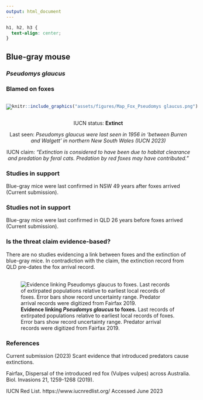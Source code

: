 ```yaml
---
output: html_document
---
```

```css
h1, h2, h3 {
  text-align: center;
}
```

## **Blue-gray mouse**
### *Pseudomys glaucus*
### Blamed on foxes

:::: {style="display: flex;"}

::: {}

![](assets/photos/Pseudomys glaucus.png)

:::

::: {}

:::

::: {}
  ```r
  knitr::include_graphics("assets/figures/Map_Fox_Pseudomys glaucus.png")
  ```
:::

::::

<center>
IUCN status: **Extinct**

Last seen: *Pseudomys glaucus were last seen in 1956 in ‘between Burren and Walgett’ in northern New South Wales (IUCN 2023)*

IUCN claim: *"Extinction is considered to have been due to habitat clearance and predation by feral cats. Predation by red foxes may have contributed."*

</center>


### Studies in support

Blue-gray mice were last confirmed in NSW 49 years after foxes arrived (Current submission).

### Studies not in support

Blue-gray mice were last confirmed in QLD 26 years before foxes arrived (Current submission).

### Is the threat claim evidence-based?

There are no studies evidencing a link between foxes and the extinction of blue-gray mice. In contradiction with the claim, the extinction record from QLD pre-dates the fox arrival record.
<br>
<br>

![**Evidence linking *Pseudomys glaucus* to foxes.** Last records of extirpated populations relative to earliest local records of foxes. Error bars show record uncertainty range. Predator arrival records were digitized from Fairfax 2019.](assets/figures/Main_Evidence_Fox_Pseudomys glaucus.png)

### References

Current submission (2023) Scant evidence that introduced predators cause extinctions.

Fairfax, Dispersal of the introduced red fox (Vulpes vulpes) across Australia. Biol. Invasions 21, 1259-1268 (2019).

IUCN Red List. https://www.iucnredlist.org/ Accessed June 2023

